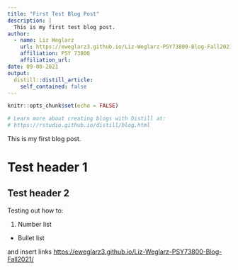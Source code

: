```yaml
---
title: "First Test Blog Post"
description: |
  This is my first test blog post. 
author:
  - name: Liz Weglarz 
    url: https://eweglarz3.github.io/Liz-Weglarz-PSY73800-Blog-Fall2021/
    affiliation: PSY 73800
    affiliation_url: 
date: 09-08-2021
output:
  distill::distill_article:
    self_contained: false
---
```


```r
knitr::opts_chunk$set(echo = FALSE)

# Learn more about creating blogs with Distill at:
# https://rstudio.github.io/distill/blog.html

```

This is my first blog post. 

# Test header 1 

## Test header 2 

Testing out how to:

1. Number list 

- Bullet list 

and insert links <https://eweglarz3.github.io/Liz-Weglarz-PSY73800-Blog-Fall2021/>

